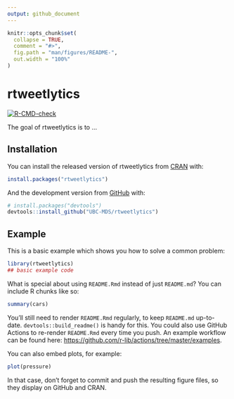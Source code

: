 ```yaml
---
output: github_document
---
```


<!-- README.md is generated from README.Rmd. Please edit that file -->

```r
knitr::opts_chunk$set(
  collapse = TRUE,
  comment = "#>",
  fig.path = "man/figures/README-",
  out.width = "100%"
)
```

# rtweetlytics

<!-- badges: start -->
[![R-CMD-check](https://github.com/UBC-MDS/rtweetlytics/workflows/R-CMD-check/badge.svg)](https://github.com/UBC-MDS/rtweetlytics/actions)
<!-- badges: end -->

The goal of rtweetlytics is to ...

## Installation

You can install the released version of rtweetlytics from [CRAN](https://CRAN.R-project.org) with:

``` r
install.packages("rtweetlytics")
```

And the development version from [GitHub](https://github.com/) with:

``` r
# install.packages("devtools")
devtools::install_github("UBC-MDS/rtweetlytics")
```
## Example

This is a basic example which shows you how to solve a common problem:

```r
library(rtweetlytics)
## basic example code
```

What is special about using `README.Rmd` instead of just `README.md`? You can include R chunks like so:

```r
summary(cars)
```

You'll still need to render `README.Rmd` regularly, to keep `README.md` up-to-date. `devtools::build_readme()` is handy for this. You could also use GitHub Actions to re-render `README.Rmd` every time you push. An example workflow can be found here: <https://github.com/r-lib/actions/tree/master/examples>.

You can also embed plots, for example:

```r
plot(pressure)
```

In that case, don't forget to commit and push the resulting figure files, so they display on GitHub and CRAN.
